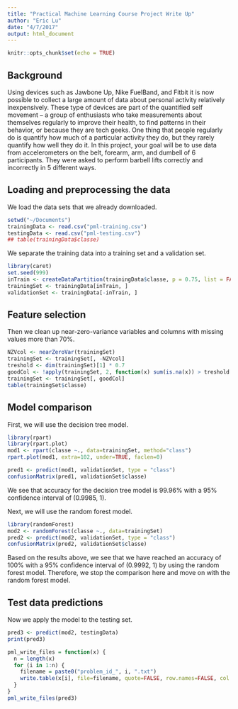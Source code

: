 ```yaml
---
title: "Practical Machine Learning Course Project Write Up"
author: "Eric Lu"
date: "4/7/2017"
output: html_document
---
```


```r
knitr::opts_chunk$set(echo = TRUE)
```

## Background  

Using devices such as Jawbone Up, Nike FuelBand, and Fitbit it is now possible to collect a large amount of data about personal activity relatively inexpensively. These type of devices are part of the quantified self movement – a group of enthusiasts who take measurements about themselves regularly to improve their health, to find patterns in their behavior, or because they are tech geeks. One thing that people regularly do is quantify how much of a particular activity they do, but they rarely quantify how well they do it. In this project, your goal will be to use data from accelerometers on the belt, forearm, arm, and dumbell of 6 participants. They were asked to perform barbell lifts correctly and incorrectly in 5 different ways.   

## Loading and preprocessing the data
We load the data sets that we already downloaded.
```r
setwd("~/Documents")
trainingData <- read.csv("pml-training.csv")
testingData <- read.csv("pml-testing.csv")
## table(trainingData$classe)
```

We separate the training data into a training set and a validation set.
```r
library(caret)
set.seed(999)
inTrain <- createDataPartition(trainingData$classe, p = 0.75, list = FALSE)
trainingSet <- trainingData[inTrain, ]
validationSet <- trainingData[-inTrain, ]
```


## Feature selection  
Then we clean up near-zero-variance variables and columns with missing values more than 70%.
```r
NZVcol <- nearZeroVar(trainingSet)
trainingSet <- trainingSet[, -NZVcol]
treshold <- dim(trainingSet)[1] * 0.7
goodCol <- !apply(trainingSet, 2, function(x) sum(is.na(x)) > treshold  || sum(x=="") > treshold)
trainingSet <- trainingSet[, goodCol]
table(trainingSet$classe)
```

## Model comparison
First, we will use the decision tree model.
```r
library(rpart)
library(rpart.plot)
mod1 <- rpart(classe ~., data=trainingSet, method="class")
rpart.plot(mod1, extra=102, under=TRUE, faclen=0)
```

```r
pred1 <- predict(mod1, validationSet, type = "class")
confusionMatrix(pred1, validationSet$classe)
```
We see that accuracy for the decision tree model is 99.96% with a 95% confidence interval of (0.9985, 1).  

Next, we will use the random forest model.
```r
library(randomForest)
mod2 <- randomForest(classe ~., data=trainingSet)
pred2 <- predict(mod2, validationSet, type = "class")
confusionMatrix(pred2, validationSet$classe)
```

Based on the results above, we see that we have reached an accuracy of 100% with a 95% confidence interval of (0.9992, 1) by using the random forest model. Therefore, we stop the comparison here and move on with the random forest model.  

## Test data predictions
Now we apply the model to the testing set.
```r
pred3 <- predict(mod2, testingData)
print(pred3)
```

```r
pml_write_files = function(x) {
  n = length(x)
  for (i in 1:n) {
    filename = paste0("problem_id_", i, ".txt")
    write.table(x[i], file=filename, quote=FALSE, row.names=FALSE, col.names=FALSE)
  }
}
pml_write_files(pred3)
```

